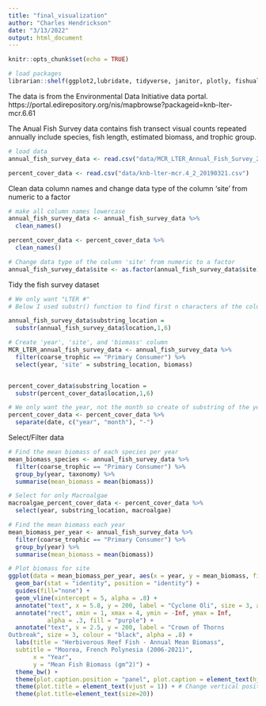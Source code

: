 ```yaml
---
title: "final_visualization"
author: "Charles Hendrickson"
date: "3/13/2022"
output: html_document
---
```


```r
knitr::opts_chunk$set(echo = TRUE)
```


```r
# load packages
librarian::shelf(ggplot2,lubridate, tidyverse, janitor, plotly, fishualize)
```


The data is from the Environmental Data Initiative data portal. https://portal.edirepository.org/nis/mapbrowse?packageid=knb-lter-mcr.6.61

The Anual Fish Survey data contains fish transect visual counts repeated annually include species, fish length, estimated biomass, and trophic group.
```r
# load data
annual_fish_survey_data <- read.csv("data/MCR_LTER_Annual_Fish_Survey_20220119.csv")

percent_cover_data <- read.csv("data/knb-lter-mcr.4_2_20190321.csv")

```


Clean data column names and change data type of the column 'site' from numeric to a factor
```r
# make all column names lowercase 
annual_fish_survey_data <- annual_fish_survey_data %>%
  clean_names()

percent_cover_data <- percent_cover_data %>% 
  clean_names()

# Change data type of the column 'site' from numeric to a factor
annual_fish_survey_data$site <- as.factor(annual_fish_survey_data$site)
```

Tidy the fish survey dataset
```r

# We only want "LTER #" 
# Below I used substr() function to find first n characters of the column in R. substr() function takes column name, starting position and length of the strings as argument, which will return the substring of the specific column as shown below.

annual_fish_survey_data$substring_location = 
  substr(annual_fish_survey_data$location,1,6)

# Create 'year', 'site', and 'biomass' column
MCR_LTER_annual_fish_survey_data <- annual_fish_survey_data %>%
  filter(coarse_trophic == "Primary Consumer") %>%
  select(year, 'site' = substring_location, biomass)


percent_cover_data$substring_location = 
  substr(percent_cover_data$location,1,6)

# We only want the year, not the month so create of substring of the year column. 
percent_cover_data <- percent_cover_data %>%
  separate(date, c("year", "month"), "-")

```


Select/Filter data 
```r
# Find the mean biomass of each species per year 
mean_biomass_species <- annual_fish_survey_data %>%
  filter(coarse_trophic == "Primary Consumer") %>% 
  group_by(year, taxonomy) %>%
  summarise(mean_biomass = mean(biomass))

# Select for only Macroalgae 
macroalgae_percent_cover_data <- percent_cover_data %>% 
  select(year, substring_location, macroalgae)

# Find the mean biomass each year
mean_biomass_per_year <- annual_fish_survey_data %>% 
  filter(coarse_trophic == "Primary Consumer") %>% 
  group_by(year) %>%
  summarise(mean_biomass = mean(biomass))

```


```r
# Plot biomass for site 
ggplot(data = mean_biomass_per_year, aes(x = year, y = mean_biomass, fill = "coral")) +
  geom_bar(stat = "identity", position = "identity") +
  guides(fill="none") +
  geom_vline(xintercept = 5, alpha = .8) +
  annotate("text", x = 5.8, y = 200, label = "Cyclone Oli", size = 3, alpha = .8) +
  annotate("rect", xmin = 1, xmax = 4, ymin = -Inf, ymax = Inf,
           alpha = .3, fill = "purple") +
  annotate("text", x = 2.5, y = 200, label = "Crown of Thorns
Outbreak", size = 3, colour = "black", alpha = .8) +
  labs(title = "Herbivorous Reef Fish - Annual Mean Biomass",
  subtitle = "Moorea, French Polynesia (2006-2021)",
       x = "Year",
       y = "Mean Fish Biomass (gm^2)") +
  theme_bw() +
  theme(plot.caption.position = "panel", plot.caption = element_text(hjust = 0)) +
  theme(plot.title = element_text(vjust = 1)) + # Change vertical position
  theme(plot.title=element_text(size=20))


```

